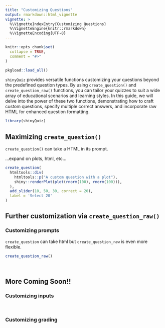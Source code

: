 ```yaml
---
title: "Customizing Questions"
output: rmarkdown::html_vignette
vignette: >
  %\VignetteIndexEntry{Customizing Questions}
  %\VignetteEngine{knitr::rmarkdown}
  %\VignetteEncoding{UTF-8}
---
```


```r
knitr::opts_chunk$set(
  collapse = TRUE,
  comment = "#>"
)
```

```r
pkgload::load_all()
```

`shinyQuiz` provides versatile functions customizing your questions beyond the predefined question types. By using `create_question()` and `create_question_raw()` functions, you can tailor your quizzes to suit a wide array of educational scenarios and learning styles.
In this guide, we will delve into the power of these two functions, demonstrating how to craft custom questions, specify multiple correct answers, and incorporate raw HTML for enhanced question formatting.

```r
library(shinyQuiz)
```

## Maximizing `create_question()`

`create_question()` can take a HTML in its prompt. 

...expand on plots, html, etc...

```r
create_question(
  htmltools::div(
    htmltools::p("A custom question with a plot"),
    shiny::renderPlot(plot(rnorm(100), rnorm(100))),
  ),
  add_slider(10, 50, 30, correct = 20),
  label = 'Select 20'
)
```

## Further customization via `create_question_raw()`

### Customizing prompts

`create_question` can take html but `create_question_raw` is even more flexible.

```r
create_question_raw()
```

<br>

## More Coming Soon!!

### Customizing inputs


<br>

### Customizing grading

